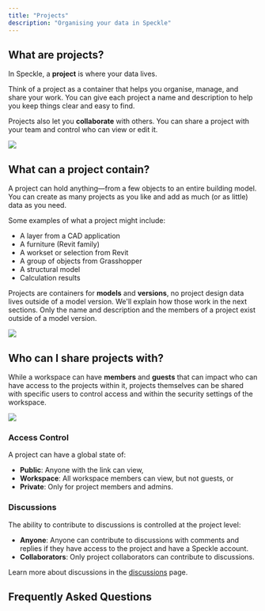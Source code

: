 ```yaml
---
title: "Projects"
description: "Organising your data in Speckle"
---
```


## What are projects?

In Speckle, a **project** is where your data lives.

Think of a project as a container that helps you organise, manage, and share your work. You can give each project a name and description to help you keep things clear and easy to find.

Projects also let you **collaborate** with others. You can share a project with your team and control who can view or edit it.

<Frame>
<img src="/images/workspaces/project-start.jpg"/>
</Frame>

## What can a project contain?

A project can hold anything—from a few objects to an entire building model. You can create as many projects as you like and add as much (or as little) data as you need.

Some examples of what a project might include:

- A layer from a CAD application
- A furniture (Revit family)
- A workset or selection from Revit
- A group of objects from Grasshopper
- A structural model
- Calculation results

Projects are containers for **models** and **versions**, no project design data lives outside of a model version.
We'll explain how those work in the next sections. Only the name and description and
the members of a project exist outside of a model version.

<Frame>
<img src="/images/workspaces/project-overview.jpg"/>
</Frame>

## Who can I share projects with?

While a workspace can have **members** and **guests** that can impact who can have access to the
projects within it, projects themselves can be shared with specific users to control access and
within the security settings of the workspace.

<Frame>
<img src="/images/workspaces/project-access.jpg"/>
</Frame>

### Access Control

A project can have a global state of:

- **Public**: Anyone with the link can view,
- **Workspace**: All workspace members can view, but not guests, or
- **Private**: Only for project members and admins.

### Discussions

The ability to contribute to discussions is controlled at the project level:

- **Anyone**: Anyone can contribute to discussions with comments and replies if they have access to the project and have a Speckle account.
- **Collaborators**: Only project collaborators can contribute to discussions.

Learn more about discussions in the [discussions](/3d-viewer/discussions) page.

## Frequently Asked Questions


<Projects />